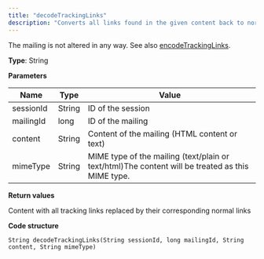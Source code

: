 ```yaml
---
title: "decodeTrackingLinks"
description: "Converts all links found in the given content back to normal links methods."
---
```


The mailing is not altered in any way. See also [encodeTrackingLinks](/optimizely-campaign/docs/encodetrackinglinks).

**Type**: String

**Parameters**

| Name      | Type   | Value                                                                                            |
| --------- | ------ | ------------------------------------------------------------------------------------------------ |
| sessionId | String | ID of the session                                                                                |
| mailingId | long   | ID of the mailing                                                                                |
| content   | String | Content of the mailing (HTML content or text)                                                    |
| mimeType  | String | MIME type of the mailing (text/plain or text/html)The content will be treated as this MIME type. |

**Return values**

Content with all tracking links replaced by their corresponding normal links

**Code structure**

`String decodeTrackingLinks(String sessionId, long mailingId, String content, String mimeType)
`